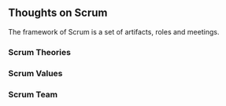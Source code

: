 
## Thoughts on Scrum

The framework of Scrum is a set of artifacts, roles and meetings.

### <Link to="/scrum/the-theories">Scrum Theories</Link>

### <Link to="/scrum/the-values">Scrum Values</Link>

### <Link to="/scrum/the-team">Scrum Team</Link>
